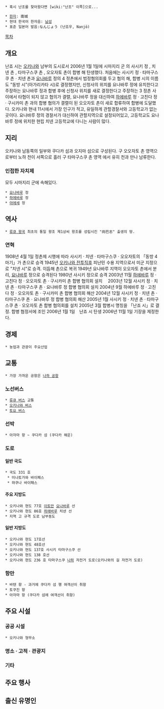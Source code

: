  * 혹시 난조를 찾아왔다면 [wiki:"난조" 이쪽]으로...

 * [[한자]]: 南城
 * 현대 한국어 한자음: [[남성]]
 * 표준 일본어 발음:なんじょう (난죠우, Nanjō)

[[목차]]

== 개요 ==
난죠 시는 [[오키나와]] 남부의 도시로서 2006년 1월 1일에 시마지리 군 의 사시키 정 , 치넨 촌 , 타마구스쿠 촌 , 오오자토 촌이 합병 해 탄생했다.
처음에는 사시키 정 · 타마구스쿠 촌 · 치넨 촌과 [[요나바루]] 정의 4 정촌에서 법정협의회를 두고 협의 해, 합병 시의 이름도 "동방 시"(아가리카타 시)로 결정했지만, 신청사의 위치를 요나바루 정에 유치한다고 주장하는 요나바루 정과 합병 후에 신청사 위치를 새로 결정한다고 주장하는 3 정촌 사이에서 타협이 되지 않고 협의가 결렬, 요나바루 정을 대신하여 [[하에바루]] 정 · 고친다 정 · 구시카미 촌 과의 합병 협의가 결렬이 된 오오자토 촌이 새로 합류하여 합병에 도달했다. 
오키나와 현내 11시에서 가장 인구가 적고, 유일하게 관할경찰서와 고등학교가 없는 곳이다. 요나바루 정의 경찰서가 대신하여 관할지역으로 설정되어있고, 고등학교도 요나바루 정에 위치한 현립 치넨 고등학교에 다니는 사람이 많다.


== 지리 ==
오키나와 남동쪽의 일부와 쿠다카 섬과 오지마 섬으로 구성된다. 구 오오자토 촌 영역으로부터 노하 천이 서쪽으로 흘러 구 타마구스쿠 촌 영역 에서 유히 천과 만나 남류한다.
=== 인접한 자치제 ===
모두 시마지리 군에 속해있다.
 * [[요나바루]] 정
 * [[하에바루]] 정
 * [[야에세]] 정


== 역사 ==
 * [[류큐 왕국]] 최초의 통일 왕조 제1상씨 왕조를 성립시킨 "尚巴志" 출생의 땅.
=== 연혁 ===
1908년 4월 1일 정촌제 시행에 따라 사시키 · 치넨 · 타마구스쿠 ·  오오자토의 「동방 4 마기」가 촌으로 승격
1945년 [[오키나와 전투]]직후 피난민 수용 지역으로서 미군 지정으로 "치넨 시"로 승격. 이듬해 촌으로 복귀
1949년 요나바루 지역이 오오자토 촌에서 분리, [[요나바루]] 정으로 승격된다
1980년 사시키 정으로 승격
2003년 11월 [[하에바루]] 정 · 고친다 정 · 오오자토 촌 · 구시카미 촌 합병 협의회 설치　
2003년 12월 사시키 정 · 치넨 촌 · 타마구스쿠 촌 · 요나바루 정 합병 협의회 설치
2004년 9월 하에바루 정 · 고친다 정 · 오오자토 촌 · 구시카미 촌 합병 협의회 해산
2004년 12월 사시키 정 · 치넨 촌 · 타마구스쿠 촌 · 요나바루 정 합병 협의회 해산
2005년 1월 사시키 정 · 치넨 촌 · 타마구스쿠 촌 · 오오자토 촌 합병 협의회를 설치
2005년 3월 합병시 명칭을 「난죠 시」로 결정. 합병 협정서에 조인
2006년 1월 1일　난죠 시 탄생
2006년 11월 1일 기장을 제정한다. 


== 경제 ==
 * 농업과 관광이 주요산업


== 교통 ==
 * 가장 가까운 공항은 [[나하 공항]]
=== 노선버스 ===
 * [[류큐 버스]] 교통
 * [[오키나와 버스]]
 * [[토요 버스]]
=== 선박 ===
 * 아자마 항 ~ 쿠다카 섬 (쿠다카 해운)
=== 도로 ===
==== 일반 국도 ====
 * 국도 331 호
  * 미나토가와 바이패스
  * 햐쿠나 바이패스
==== 주요 지방도 ====
 * 오키나와 현도 77호 [[이토만]] [[요나바루]] 선
 * 오키나와 현도 86호 [[하에바루]] 치넨 선
 * 지역 고 규격 도로 남부동도
==== 일반 지방도 ====
 * 오키나와 현도 17호선
 * 오키나와 현도 48호선
 * 오키나와 현도 137호 사시키 타마구스쿠 선
 * 오키나와 현도 138 호선
 * 오키나와 현도 236 호 타마구스쿠 [[나하]] 자전거 도로(오키나와의 길 자전거 도로)
=== 항만 ===
 * 바텐 항 - 과거에 쿠다카 섬 행 여객선이 취항
 * 토쿠진 항
 * 아자마 항 (쿠다카 섬에 여객선이 취항)


== 주요 시설 ==
=== 공공 시설 ===
 * 오키나와 형무소
=== 명소 · 고적 · 관광지 ===

=== 기타 ===


== 주요 행사 ==


== 출신 유명인 ==
